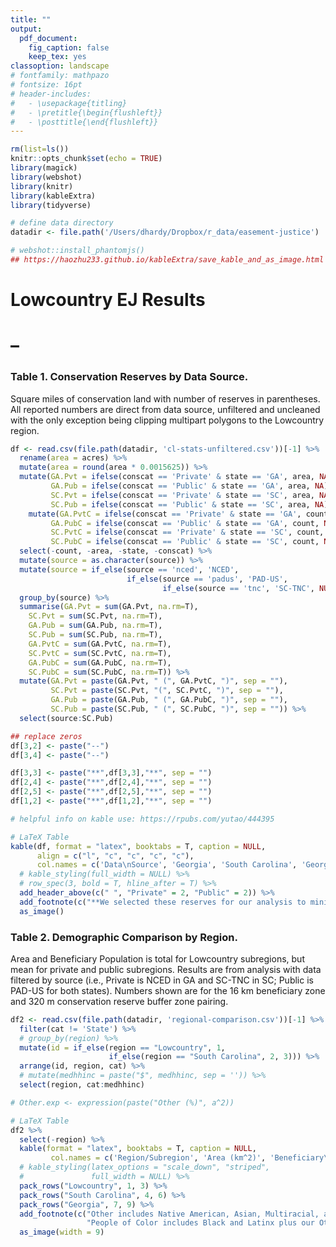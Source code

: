 ```yaml
---
title: ""
output: 
  pdf_document:
    fig_caption: false
    keep_tex: yes
classoption: landscape
# fontfamily: mathpazo
# fontsize: 16pt
# header-includes:
#   - \usepackage{titling}
#   - \pretitle{\begin{flushleft}}
#   - \posttitle{\end{flushleft}}
---
```


```r

rm(list=ls())
knitr::opts_chunk$set(echo = TRUE)
library(magick)
library(webshot)
library(knitr)
library(kableExtra)
library(tidyverse)

# define data directory
datadir <- file.path('/Users/dhardy/Dropbox/r_data/easement-justice')

# webshot::install_phantomjs()
## https://haozhu233.github.io/kableExtra/save_kable_and_as_image.html
```
# Lowcountry EJ Results
# --
### Table 1. Conservation Reserves by Data Source. 
Square miles of conservation land with number of reserves in parentheses. All reported numbers are direct from data source, unfiltered and uncleaned with the only exception being clipping multipart polygons to the Lowcountry region. 
```r

df <- read.csv(file.path(datadir, 'cl-stats-unfiltered.csv'))[-1] %>%
  rename(area = acres) %>%
  mutate(area = round(area * 0.0015625)) %>%
  mutate(GA.Pvt = ifelse(conscat == 'Private' & state == 'GA', area, NA),
         GA.Pub = ifelse(conscat == 'Public' & state == 'GA', area, NA),
         SC.Pvt = ifelse(conscat == 'Private' & state == 'SC', area, NA),
         SC.Pub = ifelse(conscat == 'Public' & state == 'SC', area, NA)) %>%
    mutate(GA.PvtC = ifelse(conscat == 'Private' & state == 'GA', count, NA),
         GA.PubC = ifelse(conscat == 'Public' & state == 'GA', count, NA),
         SC.PvtC = ifelse(conscat == 'Private' & state == 'SC', count, NA),
         SC.PubC = ifelse(conscat == 'Public' & state == 'SC', count, NA)) %>%
  select(-count, -area, -state, -conscat) %>%
  mutate(source = as.character(source)) %>%
  mutate(source = if_else(source == 'nced', 'NCED', 
                          if_else(source == 'padus', 'PAD-US',
                                  if_else(source == 'tnc', 'SC-TNC', NULL)))) %>%
  group_by(source) %>%
  summarise(GA.Pvt = sum(GA.Pvt, na.rm=T),
    SC.Pvt = sum(SC.Pvt, na.rm=T),
    GA.Pub = sum(GA.Pub, na.rm=T),
    SC.Pub = sum(SC.Pub, na.rm=T),
    GA.PvtC = sum(GA.PvtC, na.rm=T),
    SC.PvtC = sum(SC.PvtC, na.rm=T),
    GA.PubC = sum(GA.PubC, na.rm=T),
    SC.PubC = sum(SC.PubC, na.rm=T)) %>%
  mutate(GA.Pvt = paste(GA.Pvt, " (", GA.PvtC, ")", sep = ""),
         SC.Pvt = paste(SC.Pvt, "(", SC.PvtC, ")", sep = ""),
         GA.Pub = paste(GA.Pub, " (", GA.PubC, ")", sep = ""),
         SC.Pub = paste(SC.Pub, " (", SC.PubC, ")", sep = "")) %>%
  select(source:SC.Pub)

## replace zeros
df[3,2] <- paste("--")
df[3,4] <- paste("--")

df[3,3] <- paste("**",df[3,3],"**", sep = "")
df[2,4] <- paste("**",df[2,4],"**", sep = "")
df[2,5] <- paste("**",df[2,5],"**", sep = "")
df[1,2] <- paste("**",df[1,2],"**", sep = "")

# helpful info on kable use: https://rpubs.com/yutao/444395

# LaTeX Table
kable(df, format = "latex", booktabs = T, caption = NULL,
      align = c("l", "c", "c", "c", "c"),
      col.names = c('Data\nSource', 'Georgia', 'South Carolina', 'Georgia', 'South Carolina')) %>%
  # kable_styling(full_width = NULL) %>%
  # row_spec(3, bold = T, hline_after = T) %>%
  add_header_above(c(" ", "Private" = 2, "Public" = 2)) %>%
  add_footnote(c("**We selected these reserves for our analysis to minimize duplication across data sources.**"), notation = "symbol") %>%
  as_image()
```

### Table 2. Demographic Comparison by Region. 
Area and Beneficiary Population is total for Lowcountry subregions, but mean for private and public subregions. Results are from analysis with data filtered by source (i.e., Private is NCED in GA and SC-TNC in SC; Public is PAD-US for both states). Numbers shown are for the 16 km beneficiary zone and 320 m conservation reserve buffer zone pairing.
```r

df2 <- read.csv(file.path(datadir, 'regional-comparison.csv'))[-1] %>%
  filter(cat != 'State') %>%
  # group_by(region) %>%
  mutate(id = if_else(region == "Lowcountry", 1, 
                      if_else(region == "South Carolina", 2, 3))) %>%
  arrange(id, region, cat) %>%
  # mutate(medhhinc = paste("$", medhhinc, sep = '')) %>%
  select(region, cat:medhhinc)

# Other.exp <- expression(paste("Other (%)", a^2))

# LaTeX Table
df2 %>%
  select(-region) %>%
  kable(format = "latex", booktabs = T, caption = NULL,
         col.names = c('Region/Subregion', 'Area (km^2)', 'Beneficiary\nPopulation', 'White (%)', 'Black (%)', 'Latinx (%)', 'Other (%)^a', 'People of Color (%)^b', 'Median Income ($US)')) %>%
  # kable_styling(latex_options = "scale_down", "striped",
  #               full_width = NULL) %>%
  pack_rows("Lowcountry", 1, 3) %>%
  pack_rows("South Carolina", 4, 6) %>%
  pack_rows("Georgia", 7, 9) %>%
  add_footnote(c("Other includes Native American, Asian, Multiracial, and Other Race groups as defined in the U.S. Census.",
                 "People of Color includes Black and Latinx plus our Other racial grouping."), notation = "alphabet") %>%
  as_image(width = 9)
```

